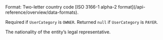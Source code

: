 <ParamField body="LegalRepresentativeNationality" type="string" >     
Format: Two-letter country code [ISO 3166-1 alpha-2 format](/api-reference/overview/data-formats).

Required if `UserCategory` is `OWNER`. Returned `null` if `UserCategory` is `PAYER`.

The nationality of the entity’s legal representative.
</ParamField>